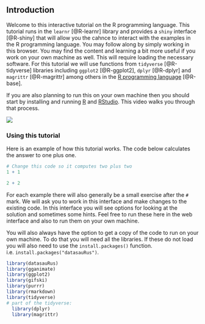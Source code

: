 ## Introduction

Welcome to this interactive tutorial on the R programming language. This tutorial runs in the `learnr` [@R-learnr] library and provides a `shiny` interface [@R-shiny] that will allow you the cahnce to interact with the examples in the R programming language. You may follow along by simply working in this browser. You may find the content and learning a bit more useful if you work on your own machine as well. This will require loading the necessary software. For this tutorial we will use functions from `tidyverse` [@R-tidyverse] libraries including `ggplot2` [@R-ggplot2], `dplyr` [@R-dplyr] and `magrittr` [@R-magrittr] among others in the [R programming language](https://www.r-project.org/) [@R-base].

If you are also planning to run this on your own machine then you should start by installing and running [R](https://www.r-project.org/) and [RStudio](https://rstudio.com/). This video walks you through that process. 

![](https://youtu.be/WT3tKlzCZgo)

### Using this tutorial

Here is an example of how this tutorial works. The code below calculates the answer to one plus one. 

```r
# Change this code so it computes two plus two
1 + 1
```

```r
2 + 2
```

For each example there will also generally be a small exercise after the `#` mark. We will ask you to work in this interface and make changes to the existing code. In this interface you will see options for looking at the solution and sometimes some hints. Feel free to run these here in the web interface and also to run them on your own machine. 

You will also always have the option to get a copy of the code to run on your own machine. To do that you will need all the libraries. If these do not load you will also need to use the `install.packages()` function. i.e. `install.packages("datasauRus")`.

```r
library(datasauRus)
library(gganimate)
library(ggplot2)
library(gifski)
library(purrr)
library(rmarkdown)
library(tidyverse)
# part of the tidyverse:
  library(dplyr)
  library(magrittr)
```  
  